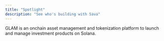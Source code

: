 ```yaml
---
title: "Spotlight"
description: "See who's building with Sava"
---
```


<CardGroup cols={2}>
  <Card title="GLAM" href="https://www.glam.systems/" img="https://raw.githubusercontent.com/glamsystems/brand_assets/refs/heads/main/logos/SVG/logotype/logotype_dark.svg">
    GLAM is an onchain asset management and tokenization platform to launch and manage investment products on Solana.
  </Card>
</CardGroup>